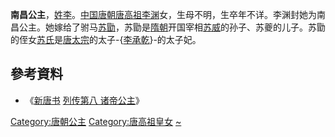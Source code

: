 {{東亞女性歷史人物
| 名稱=南昌公主
| 身份=[[唐朝|唐朝]]公主
| 畫像=
| 說明=
| 姓=李氏
| 封爵=[[公主|公主]]
| 位號=
| 封號=南昌公主
| 湯沐邑=
| 出生年=
| 婚年=
| 逝世年=
| 諡號=
| 墳墓=
| 父親=[[李渊|唐高祖李渊]]
| 嫡母=[[太穆皇后|太穆皇后]]
| 母親=
| 夫=[[苏勖|苏勖]]
| 夫之父=苏夔
| 夫之母=
| 夫之嫡母=
| 夫之元配=
| 夫之正室=
| 夫之繼室=
| 夫之平妻=
| 夫之側室=
| 兄弟=
| 姊妹=
| 嫡兄弟=隐太子[[李建成|李建成]]<br>太宗[[李世民|李世民]]<br>[[李玄霸|李玄霸]]<br>[[李元吉|李元吉]]
| 嫡姊妹=[[平阳昭公主|平阳昭公主]]
| 同胞兄弟=
| 同胞姊妹=
| 庶兄弟=
| 庶姊妹=
| 異母兄弟=
| 異母姊妹=
| 異父兄弟=
| 異父姊妹=
| 繼兄弟=
| 繼姊妹=
| 子=
| 女=
| 養子=
| 養女=
| 繼子=
| 繼女=
| 注釋=
|}}

'''南昌公主'''，[[李姓|姓李]]。[[中国|中国]][[唐朝|唐朝]][[李渊|唐高祖李渊]]女，生母不明，生卒年不详。李渊封她为南昌公主。她嫁给了驸马[[苏勖|苏勖]]，苏勖是[[隋朝|隋朝]]开国宰相[[苏威|苏威]]的孙子、苏夔的儿子。苏勖的侄女[[苏妃|苏氏]]是[[唐太宗|唐太宗]]的太子-{[[李承乾|李承乾]]}-的太子妃。

==參考資料==
*《[[新唐书|新唐书]] [[s:新唐書/卷083|列传第八 诸帝公主]]》

[[Category:唐朝公主|Category:唐朝公主]]
[[Category:唐高祖皇女|Category:唐高祖皇女]]
[[Category:李姓|~]]